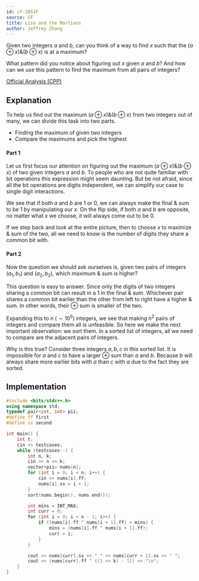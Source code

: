```yaml
---
id: cf-1851F
source: CF
title: Lisa and the Martians
author: Jeffrey Zhang
---
```


<Spoiler title="Hint 1">

Given two integers $a$ and $b$, can you think of a way to find $x$ such that the $(a \oplus x) \& (b \oplus x)$ is at a maximum?

</Spoiler>

<Spoiler title="Hint 2">

What pattern did you notice about figuring out $x$ given $a$ and $b$? And how can we use this pattern to find the maximum from all pairs of integers?

</Spoiler>

<Spoiler title="Solution">

[Official Analysis (CPP)](https://codeforces.com/blog/entry/118667)

## Explanation

To help us find out the maximum $(a \oplus x) \& (b \oplus x)$ from two integers out of many, we can divide this task into two parts.
- Finding the maximum of given two integers
- Compare the maximums and pick the highest

#### Part 1
Let us first focus our attention on figuring out the maximum $(a \oplus x) \& (b \oplus x)$ of two given integers $a$ and $b$. To people who are not quite familiar with bit operations this expression might seem daunting. But be not afraid, since all the bit operations are digits independent, we can simplify our case to single digit interactions.

We see that if both $a$ and $b$ are 1 or 0, we can always make the final $\&$ sum to be 1 by manipulating our $x$. On the flip side, if both $a$ and $b$ are opposite, no matter what $x$ we choose, it will always come out to be 0.

If we step back and look at the entire picture, then to choose $x$ to maximize $\&$ sum of the two, all we need to know is the number of digits they share a common bit with.

#### Part 2
Now the question we should ask ourselves is, given two pairs of integers $(a_1, b_1)$ and $(a_2, b_2)$, which maximum $\&$ sum is higher?

This question is easy to answer. Since only the digits of two integers sharing a common bit can result in a 1 in the final $\&$ sum. Whichever pair shares a common bit earlier than the other from left to right have a higher $\&$ sum. In other words, their $\oplus$ sum is smaller of the two.

Expanding this to $n$ ($\sim 10^5$) integers, we see that making $n^2$ pairs of integers and compare them all is unfeasible. So here we make the next important observation: we sort them. In a sorted list of integers, all we need to compare are the adjacent pairs of integers.

Why is this true? Consider three integers $a, b, c$ in this sorted list. It is impossible for $a$ and $c$ to have a larger $\oplus$ sum than $a$ and $b$. Because $b$ will always share more earlier bits with $a$ than $c$ with $a$ due to the fact they are sorted.

## Implementation

<LanguageSection>
<CPPSection>

```cpp
#include <bits/stdc++.h>
using namespace std;
typedef pair<int, int> pii;
#define ff first
#define ss second

int main() {
	int t;
	cin >> testcases;
	while (testcases--) {
		int n, k;
		cin >> n >> k;
		vector<pii> nums(n);
		for (int i = 0; i < n; i++) {
			cin >> nums[i].ff;
			nums[i].ss = i + 1;
		}
		sort(nums.begin(), nums.end());

		int mins = INT_MAX;
		int curr = 0;
		for (int i = 0; i < n - 1; i++) {
			if ((nums[i].ff ^ nums[i + 1].ff) < mins) {
				mins = (nums[i].ff ^ nums[i + 1].ff);
				curr = i;
			}
		}

		cout << nums[curr].ss << " " << nums[curr + 1].ss << " ";
		cout << (nums[curr].ff ^ ((1 << k) - 1)) << "\n";
	}
}
```

</CPPSection>
</LanguageSection>
</Spoiler>
